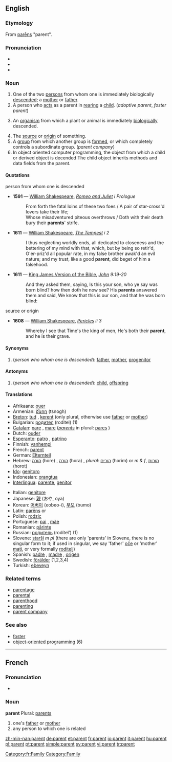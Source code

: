 ==English==

===Etymology===
From {{L.}} [[parens|parēns]] "parent".

===Pronunciation===
*{{audio|en-us-parent.ogg|Audio (US)}}{{rfap}}
* {{IPA|/ˈpærənt/}}
* {{SAMPA|/"per@nt/}}

===Noun===
{{wikipedia}}
{{en-noun}}

# One of the two [[person]]s from whom one is immediately biologically [[descend]]ed; a [[mother]] or [[father]].
# A person who [[act]]s as a parent in [[rear]]ing a [[child]]. (''adoptive parent'', ''foster parent'')
# {{biology}} An [[organism]] from which a plant or animal is immediately [[biologically]] descended.
# The [[source]] or [[origin]] of something.
# A [[group]] from which another group is [[formed]], or which completely controls a subordinate group. (''parent company'')
# In object oriented computer programming, the object from which a child or derived object is decended  The child object inherits methods and data fields from the parent.

====Quotations====
;person from whom one is descended
{{timeline|
1500s=1591|
1600s=1611}}
*'''1591''' — [[w:William Shakespeare|William Shakespeare]], ''[[s:The_Tragedy_of_Romeo_and_Juliet|Romeo and Juliet]] i Prologue''
*:From forth the fatal loins of these two foes / A pair of star-cross'd lovers take their life;<br/>Whose misadventured piteous overthrows / Doth with their death bury their '''parents'''' strife.
*'''1611''' — [[w:William Shakespeare|William Shakespeare]], ''[[s:The_Tempest|The Tempest]] i 2''
*:I thus neglecting worldly ends, all dedicated to closeness and the bettering of my mind with that, which, but by being so retir'd, O'er-priz'd all popular rate, in my false brother awak'd an evil nature; and my trust, like a good '''parent''', did beget of him a falsehood.
*'''1611''' — [[w:King James Version of the Bible|King James Version of the Bible]], ''[[s:Bible, King James, John|John]] 9:19-20''
*:And they asked them, saying, Is this your son, who ye say was born blind? how then doth he now see? His '''parents''' answered them and said, We know that this is our son, and that he was born blind:

;source or origin
{{timeline|
1600s=1608}}
*'''1608''' — [[w:William Shakespeare|William Shakespeare]], ''[[s:Pericles, Prince of Tyre|Pericles]] ii 3''
*:Whereby I see that Time's the king of men, He's both their '''parent''', and he is their grave.

====Synonyms====
# (''person who whom one is descended''): [[father]], [[mother]], [[progenitor]]

====Antonyms====
# (''person who whom one is descended''): [[child]], [[offspring]]

====Translations====
{{top}}
*Afrikaans: [[ouer]]
*Armenian: [[ծնող]] (tsnogh)
*[[Breton]]: [[tud]] {{p}}, [[kerent]] {{p}} (only plural, otherwise use [[father]] or [[mother]])
*Bulgarian: [[родител]] (roditel) {{m}} (1)
*[[Catalan]]: [[pare]] {{m}}, [[mare]] {{f}} (''[[parents]]'' in plural: [[pares]] {{m}})
*Dutch: [[ouder]] {{m}}
*[[Esperanto]]: [[patro]] {{m}}, [[patrino]] {{f}}
*Finnish: [[vanhempi]]
*French: [[#French|parent]] {{m}}
*German: [[Elternteil]] {{m}}
*Hebrew: [[הורה]] (hore) {{m}}, [[הורה]] (hora) {{f}}, ''plural:'' [[הורים]] (horim) {{m}} or ''m & f'', [[הורות]] (horot) {{f}}
*[[Ido]]: [[genitoro]]
*Indonesian: [[orangtua]]
*[[Interlingua]]: [[parente]], [[genitor]]
{{mid}}
*Italian: [[genitore]]
*Japanese: [[親]] (おや, oya)
*Korean: [[어버이]] (eobeo-i), [[부모]] (bumo)
*Latin: [[parens|parēns]] {{m}} or {{f}}
*Polish: [[rodzic]] {{m}}
*Portuguese: [[pai]] {{m}}, [[mãe]] {{f}}
*Romanian: [[părinte]] {{m}}
*Russian: [[родитель]] (rodítel’) {{m}} (1)
*Slovene: [[starši]] ''m pl'' (there are only 'parents' in Slovene, there is no singular form to it; if used in singular, we say 'father' [[oče]] or 'mother' [[mati]], or very formally [[roditelj]])
*Spanish: [[padre]] {{m}}, [[madre]] {{f}}, [[origen]] {{m}}
*Swedish: [[förälder]] (1,2,3,4)
*Turkish: [[ebeveyn]]
{{bottom}}

===Related terms===
* [[parentage]]
* [[parental]]
* [[parenthood]]
* [[parenting]]
* [[parent company]]

===See also===
*[[foster]]
*[[w:object-oriented programmig|object-oriented programming]] (6)

----

==French==
[[Category:fr:Family]]
===Pronunciation===
*{{IPA|/pa.'ʁɑ~/}}

===Noun===
'''parent''' {{m}}
Plural: [[parents]]
# one's [[father]] or [[mother]]
# any person to which one is related

[[Category:Family]]

[[zh-min-nan:parent]]
[[de:parent]]
[[et:parent]]
[[fr:parent]]
[[io:parent]]
[[it:parent]]
[[hu:parent]]
[[pl:parent]]
[[pt:parent]]
[[simple:parent]]
[[sv:parent]]
[[vi:parent]]
[[tr:parent]]
